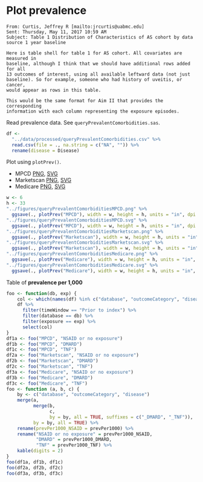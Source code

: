 # Plot prevalence

```
From: Curtis, Jeffrey R [mailto:jrcurtis@uabmc.edu] 
Sent: Thursday, May 11, 2017 10:59 AM
Subject: Table 1 Distribution of Characteristics of AS cohort by data source 1 year baseline

Here is table shell for table 1 for AS cohort. All covariates are measured in
baseline, although I think that we should have additional rows added for all
13 outcomes of interest, using all available leftward data (not just
baseline). So for example, someone who had history of uveitis, or cancer,
would appear as rows in this table.

This would be the same format for Aim II that provides the corresponding
information with each column representing the exposure episodes.
```

Read prevalence data.
See `queryPrevalentComorbidities.sas`.

```r
df <-
  "../data/processed/queryPrevalentComorbidities.csv" %>% 
  read.csv(file = ., na.string = c("NA", "")) %>% 
  rename(disease = Disease)
```

Plot using `plotPrev()`.

* MPCD [PNG](../figures/queryPrevalentComorbiditiesMPCD.png), [SVG](../figures/queryPrevalentComorbiditiesMPCD.svg)
* Marketscan [PNG](../figures/queryPrevalentComorbiditiesMarketscan.png), [SVG](../figures/queryPrevalentComorbiditiesMarketscan.svg)
* Medicare [PNG](../figures/queryPrevalentComorbiditiesMedicare.png), [SVG](../figures/queryPrevalentComorbiditiesMedicare.svg)

```r
w <- 6
h <- 33
"../figures/queryPrevalentComorbiditiesMPCD.png" %>% 
  ggsave(., plotPrev("MPCD"), width = w, height = h, units = "in", dpi = 300)
"../figures/queryPrevalentComorbiditiesMPCD.svg" %>% 
  ggsave(., plotPrev("MPCD"), width = w, height = h, units = "in", dpi = 300)
"../figures/queryPrevalentComorbiditiesMarketscan.png" %>% 
  ggsave(., plotPrev("Marketscan"), width = w, height = h, units = "in", dpi = 300)
"../figures/queryPrevalentComorbiditiesMarketscan.svg" %>% 
  ggsave(., plotPrev("Marketscan"), width = w, height = h, units = "in", dpi = 300)
"../figures/queryPrevalentComorbiditiesMedicare.png" %>% 
  ggsave(., plotPrev("Medicare"), width = w, height = h, units = "in", dpi = 300)
"../figures/queryPrevalentComorbiditiesMedicare.svg" %>% 
  ggsave(., plotPrev("Medicare"), width = w, height = h, units = "in", dpi = 300)
```

Table of **prevalence per 1,000**

```r
foo <- function(db, exp) {
    col <- which(names(df) %in% c("database", "outcomeCategory", "disease", "prevPer1000"))
    df %>% 
      filter(timeWindow == "Prior to index") %>% 
      filter(database == db) %>% 
      filter(exposure == exp) %>% 
      select(col)
}
df1a <- foo("MPCD", "NSAID or no exposure")
df1b <- foo("MPCD", "DMARD")
df1c <- foo("MPCD", "TNF")
df2a <- foo("Marketscan", "NSAID or no exposure")
df2b <- foo("Marketscan", "DMARD")
df2c <- foo("Marketscan", "TNF")
df3a <- foo("Medicare", "NSAID or no exposure")
df3b <- foo("Medicare", "DMARD")
df3c <- foo("Medicare", "TNF")
foo <- function (a, b, c) {
    by <- c("database", "outcomeCategory", "disease")
    merge(a, 
          merge(b, 
                c, 
                by = by, all = TRUE, suffixes = c("_DMARD", "_TNF")), 
          by = by, all = TRUE) %>% 
    rename(prevPer1000_NSAID = prevPer1000) %>% 
    rename("NSAID or no exposure" = prevPer1000_NSAID,
           "DMARD" = prevPer1000_DMARD,
           "TNF" = prevPer1000_TNF) %>% 
    kable(digits = 2)
}
foo(df1a, df1b, df1c)
foo(df2a, df2b, df2c)
foo(df3a, df3b, df3c)
```
